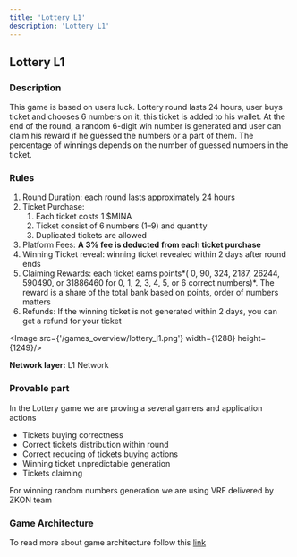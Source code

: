 ```yaml
---
title: 'Lottery L1'
description: 'Lottery L1'
---
```



## Lottery L1

### Description

This game is based on users luck. Lottery round lasts 24 hours, user buys ticket and chooses 6 numbers on it, this ticket is added to his wallet. At the end of the round, a random 6-digit win number is generated and user can claim his reward if he guessed the numbers or a part of them. The percentage of winnings depends on the number of guessed numbers in the ticket.

### Rules

1. Round Duration: each round lasts approximately 24 hours
2. Ticket Purchase:
    1. Each ticket costs 1 $MINA
    2. Ticket consist of 6 numbers (1–9) and quantity
    3. Duplicated tickets are allowed
3. Platform Fees: **A 3% fee is deducted from each ticket purchase**
4. Winning Ticket reveal: winning ticket revealed within 2 days after round ends
5. Claiming Rewards: each ticket earns points*( 0, 90, 324, 2187, 26244, 590490, or 31886460 for 0, 1, 2, 3, 4, 5, or 6 correct numbers)*. The reward is a share of the total bank based on points, order of numbers matters
6. Refunds: If the winning ticket is not generated within 2 days, you can get a refund for your ticket

<Image src={'/games_overview/lottery_l1.png'} width={1288} height={1249}/>

**Network layer:** L1 Network

### Provable part

In the Lottery game we are proving a several gamers and application actions

- Tickets buying correctness
- Correct tickets distribution within round
- Correct reducing of tickets buying actions
- Winning ticket unpredictable generation
- Tickets claiming

For winning random numbers generation we are using VRF delivered by ZKON team

### **Game Architecture**

To read more about game architecture follow this [link](/docs/zknoid_for_developers/games_architecture/lottery_l1)